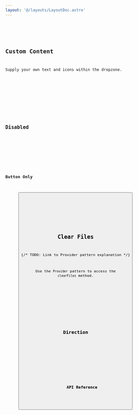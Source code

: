 ```yaml
---
layout: '@/layouts/LayoutDoc.astro'
---
```








<Preview client:load>
	<Fragment slot="preview">
		<Default client:visible />
	</Fragment>
	<Fragment slot="code">
		<Code code={DefaultRaw} lang="tsx" />
	</Fragment>
</Preview>

## Custom Content

Supply your own text and icons within the dropzone.

<Preview client:load>
	<Fragment slot="preview">
		<CustomContent client:visible />
	</Fragment>
	<Fragment slot="code">
		<Code code={CustomContentRaw} lang="tsx" />
	</Fragment>
</Preview>

## Disabled

<Preview client:load>
	<Fragment slot="preview">
		<Disabled client:visible />
	</Fragment>
	<Fragment slot="code">
		<Code code={DisabledRaw} lang="tsx" />
	</Fragment>
</Preview>

## Button Only

<Preview client:load>
	<Fragment slot="preview">
		<Button client:visible />
	</Fragment>
	<Fragment slot="code">
		<Code code={ButtonRaw} lang="tsx" />
	</Fragment>
</Preview>

## Clear Files

{/* TODO: Link to Provider pattern explanation */}

Use the `Provider` pattern to access the `clearFiles` method.

<Preview client:load>
	<Fragment slot="preview">
		<ClearFiles client:visible />
	</Fragment>
	<Fragment slot="code">
		<Code code={ClearFilesRaw} lang="tsx" />
	</Fragment>
</Preview>

## Direction

<Preview client:load>
	<Fragment slot="preview">
		<Dir client:visible />
	</Fragment>
	<Fragment slot="code">
		<Code code={DirRaw} lang="tsx" />
	</Fragment>
</Preview>

## API Reference

<ApiTable />
